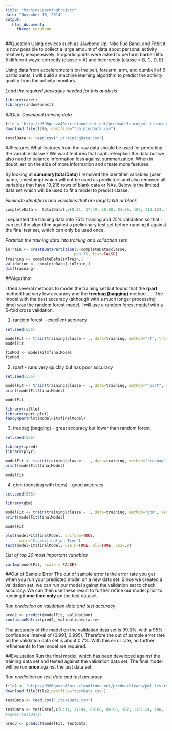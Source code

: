 ```yaml
---
title: "MachineLearningProject"
date: "November 10, 2014"
output: 
   html_document:
     theme: cerulean
---
```

##Question
Using devices such as Jawbone Up, Nike FuelBand, and Fitbit it is now possible to collect a large amount of data about personal activity relatively inexpensively.   Six participants were asked to perform barbell lifts 5 different ways: correctly (classe = A) and incorrectly (classe = B, C, D, E). 

Using data from accelerometers on the belt, forearm, arm, and dumbell of 6 participants, I will build a machine learning algorithm to predict the activity quality from the activity monitors. 

*Load the required packages needed for this analysis*
```r
library(caret)
library(randomForest)
```

##Data
*Download training data *
```r
file <-'http://d396qusza40orc.cloudfront.net/predmachlearn/pml-training.csv'  #this is training file
download.file(file, destfile="trainingData.csv")

totalData <- read.csv("./trainingData.csv")
```

##Features
What features from the raw data should be used for predicting the variable classe ?  We want features that capture/explain the data but we also need to balance information loss against summarization.  When in doubt, err on the side of more information and create more features.

By looking at **summary(totalData)**  I removed the identifier variables (user name, timestamp) which will not be used as predictors and also removed all variables that have 19,216 rows of blank data or NAs.  Below is the limited data set which will be used to fit a model to predict classe.

*Eliminate identifiers and variables that are largely NA or blank*
```r
completeData <- totalData[,c(8:11, 37:49, 60:68, 84:86, 102, 113:124, 140, 151:160)]
```

I separated the training data into 75% training and 25% validation so that I can test the algorithm against a preliminary test set before running it against the final test set, which can only be used once.

*Partition the training data into training and validation sets*
```r
inTrain <- createDataPartition(y=completeData$classe,
                              p=0.75, list=FALSE)
training <- completeData[inTrain,]
validation <- completeData[-inTrain,]
dim(training)
```

##Algorithm

I tried several methods to model the training set but found that the **rpart** method had very low accuracy and the **treebag (bagging)** method .....  The model with the best accuracy (although with a much longer processing time) was the random forest model. I will use a random forest model with a 5-fold cross validation.   

1. random forest - excellent accuracy 
```r
set.seed(556)

modelFit <- train(training$classe ~ ., data=training, method="rf", trControl = trainControl(method = "cv", number = 5))
modelFit

finMod <- modelFit$finalModel
finMod

```

2. rpart - runs very quickly but has poor accuracy 
```r
set.seed(556)

modelFit <- train(training$classe ~ ., data=training, method="rpart", trControl = trainControl(method = "cv", number = 5))
print(modelFit$finalModel)

modelFit

library(rattle)
library(rpart.plot)
fancyRpartPlot(modelFit$finalModel)
```

3. treebag (bagging) - great accuracy but lower than random forest
```r
set.seed(556)

library(ipred)
library(plyr)

modelFit <- train(training$classe ~ ., data=training, method="treebag", trControl = trainControl(method = "cv", number = 5))
print(modelFit$finalModel)

modelFit

```

4. gbm (boosting with trees) - good accuracy 
```r
set.seed(556)

library(gbm)

modelFit <- train(training$classe ~ ., data=training, method="gbm", verbose=FALSE, trControl = trainControl(method = "cv", number = 5))
print(modelFit$finalModel)

modelFit

plot(modelFit$finalModel, uniform=TRUE, 
      main="Classification Tree")
text(modelFit$finalModel, use.n=TRUE, all=TRUE, cex=.8)

```

*List of top 20 most important variables*
```r
varImp(modelFit, scale = FALSE) 
```

##Out of Sample Error
The out of sample error is the error rate you get when you run your predicted model on a new data set.  Since we created a validation set, we can run our model against the validation set to check accuracy.  We can then use these result to further refine our model prior to running it **one time only** on the test dataset.

*Run predcition on validation data and test accuracy*
```r
pred2 <- predict(modelFit, validation)
confusionMatrix(pred2, validation$classe)
```

The accuracy of the model on the validation data set is 99.3%, with a          95% confidence interval of  (0.991, 0.995).  Therefore the out of sample error rate on the validation data set is about 0.7%.  With this error rate, no further refinements to the model are required.

##Evalutation
Run the final model, which has been developed against the training data set and tested against the validation data set.  The final model will be run **once** against the test data set.

*Run prediction on test data and test accuracy*
```r
file2 <- "http://d396qusza40orc.cloudfront.net/predmachlearn/pml-testing.csv"  #this is testing file
download.file(file2,destfile="testData.csv")

testData <- read.csv("./testData.csv")

testData <- testData[,c(8:11, 37:49, 60:68, 84:86, 102, 113:124, 140, 151:160)]
#names(testData)

pred3 <- predict(modelFit, testData)
```
